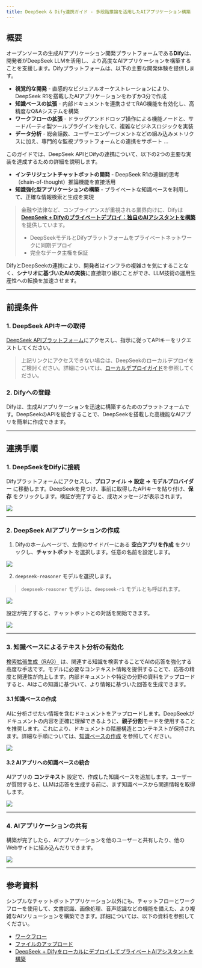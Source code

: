 ```yaml
---
title: DeepSeek & Dify連携ガイド - 多段階推論を活用したAIアプリケーション構築
---
```


## 概要

オープンソースの生成AIアプリケーション開発プラットフォームである**Dify**は、開発者がDeepSeek LLMを活用し、より高度なAIアプリケーションを構築することを支援します。Difyプラットフォームは、以下の主要な開発体験を提供します。

* **視覚的な開発** - 直感的なビジュアルオーケストレーションにより、DeepSeek R1を搭載したAIアプリケーションをわずか3分で作成
* **知識ベースの拡張** - 内部ドキュメントを連携させてRAG機能を有効化し、高精度なQ&Aシステムを構築
* **ワークフローの拡張** - ドラッグアンドドロップ操作による機能ノードと、サードパーティ製ツールプラグインを介して、複雑なビジネスロジックを実装
* **データ分析** - 総会話数、ユーザーエンゲージメントなどの組み込みメトリクスに加え、専門的な監視プラットフォームとの連携をサポート
...

このガイドでは、DeepSeek APIとDifyの連携について、以下の2つの主要な実装を達成するための詳細を説明します。

* **インテリジェントチャットボットの開発** - DeepSeek R1の連鎖的思考（chain-of-thought）推論機能を直接活用
* **知識強化型アプリケーションの構築** - プライベートな知識ベースを利用して、正確な情報検索と生成を実現

> 金融や法律など、コンプライアンスが重視される業界向けに、Difyは **[DeepSeek + Difyのプライベートデプロイ：独自のAIアシスタントを構築](./private-ai-ollama-deepseek-dify.md)** を提供しています。
> * DeepSeekモデルとDifyプラットフォームをプライベートネットワークに同期デプロイ
> * 完全なデータ主権を保証

DifyとDeepSeekの連携により、開発者はインフラの複雑さを気にすることなく、**シナリオに基づいたAIの実装**に直接取り組むことができ、LLM技術の運用生産性への転換を加速させます。

---

## 前提条件

### 1. DeepSeek APIキーの取得

[DeepSeek APIプラットフォーム](https://platform.deepseek.com/)にアクセスし、指示に従ってAPIキーをリクエストしてください。

> 上記リンクにアクセスできない場合は、DeepSeekのローカルデプロイをご検討ください。詳細については、[ローカルデプロイガイド](./private-ai-ollama-deepseek-dify.md)を参照してください。

### 2. Difyへの登録

Difyは、生成AIアプリケーションを迅速に構築するためのプラットフォームです。DeepSeekのAPIを統合することで、DeepSeekを搭載した高機能なAIアプリを簡単に作成できます。

---

## 連携手順

### 1. DeepSeekをDifyに接続

Difyプラットフォームにアクセスし、**プロファイル → 設定 → モデルプロバイダー** に移動します。DeepSeekを見つけ、事前に取得したAPIキーを貼り付け、**保存** をクリックします。検証が完了すると、成功メッセージが表示されます。

![](https://assets-docs.dify.ai/2025/01/a7d6b4e05a3c9d85d0cb42f4dd018bc8.png)

---

### 2. DeepSeek AIアプリケーションの作成

1. Difyのホームページで、左側のサイドバーにある **空白アプリを作成** をクリックし、**チャットボット** を選択します。任意の名前を設定します。

![](https://assets-docs.dify.ai/2025/01/7f56bc3c836c7248043b656fa95e474e.png)

2. `deepseek-reasoner` モデルを選択します。

> `deepseek-reasoner` モデルは、`deepseek-r1` モデルとも呼ばれます。

![](https://assets-docs.dify.ai/2025/01/de134c6285985fe1552223eb33641b9f.png)

設定が完了すると、チャットボットとの対話を開始できます。

![](https://assets-docs.dify.ai/2025/01/3760e9a0cb7c2070978134d8f7f13929.png)

---

### 3. 知識ベースによるテキスト分析の有効化

[検索拡張生成（RAG）](/ja-jp/learn-more/extended-reading/retrieval-augment/README) は、関連する知識を検索することでAIの応答を強化する高度な手法です。モデルに必要なコンテキスト情報を提供することで、応答の精度と関連性が向上します。内部ドキュメントや特定の分野の資料をアップロードすると、AIはこの知識に基づいて、より情報に基づいた回答を生成できます。

#### 3.1 知識ベースの作成

AIに分析させたい情報を含むドキュメントをアップロードします。DeepSeekがドキュメントの内容を正確に理解できるように、**親子分割**モードを使用することを推奨します。これにより、ドキュメントの階層構造とコンテキストが保持されます。詳細な手順については、[知識ベースの作成](/ja-jp/guides/knowledge-base/create-knowledge-and-upload-documents/setting-indexing-methods) を参照してください。

![](https://assets-docs.dify.ai/2025/01/f38af53d2b124391e2ea32f29da7d87d.png)

#### 3.2 AIアプリへの知識ベースの統合

AIアプリの **コンテキスト** 設定で、作成した知識ベースを追加します。ユーザーが質問すると、LLMは応答を生成する前に、まず知識ベースから関連情報を取得します。

![](https://assets-docs.dify.ai/2025/01/4254ec131fece172a59304414a060f4e.png)

---

### 4. AIアプリケーションの共有

構築が完了したら、AIアプリケーションを他のユーザーと共有したり、他のWebサイトに組み込んだりできます。

![](https://assets-docs.dify.ai/2025/01/d32857964683b48027d20d029e7e06c0.png)

---

## 参考資料

シンプルなチャットボットアプリケーション以外にも、チャットフローとワークフローを使用して、文書認識、画像処理、音声認識などの機能を備えた、より複雑なAIソリューションを構築できます。詳細については、以下の資料を参照してください。

* [ワークフロー](/ja-jp/guides/workflow/publish)
* [ファイルのアップロード](/ja-jp/guides/workflow/file-upload)
* [DeepSeek + DifyをローカルにデプロイしてプライベートAIアシスタントを構築](./private-ai-ollama-deepseek-dify.md)
